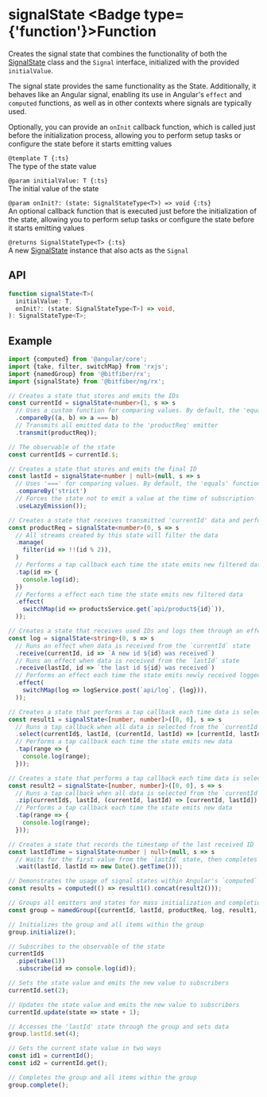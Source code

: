 
# signalState <Badge type={'function'}>Function</Badge>

Creates the signal state that combines the functionality of both
the [SignalState](/store/reference/signalState) class and the `Signal` interface, initialized
with the provided `initialValue`.

The signal state provides the same functionality as the <RxLink href="store/reference/state">State</RxLink>.
Additionally, it behaves like an Angular signal, enabling its use in Angular's `effect` and
`computed` functions, as well as in other contexts where signals are typically used.

Optionally, you can provide an `onInit` callback function, which is called just before
the initialization process, allowing you to perform setup tasks or configure the state before
it starts emitting values

`@template T {:ts}`  
The type of the state value

`@param initialValue: T {:ts}`  
The initial value of the state

`@param onInit?: (state: SignalStateType<T>) => void {:ts}`  
An optional callback function that is executed just before the initialization of the state,
allowing you to perform setup tasks or configure the state before it starts emitting values

`@returns SignalStateType<T> {:ts}`  
A new [SignalState](/store/reference/signalState) instance that also acts as the `Signal`

## API

```ts copy
function signalState<T>(
  initialValue: T,
  onInit?: (state: SignalStateType<T>) => void,
): SignalStateType<T>;
```

## Example

```ts copy
import {computed} from '@angular/core';
import {take, filter, switchMap} from 'rxjs';
import {namedGroup} from '@bitfiber/rx';
import {signalState} from '@bitfiber/ng/rx';

// Creates a state that stores and emits the IDs
const currentId = signalState<number>(1, s => s
  // Uses a custom function for comparing values. By default, the 'equals' function is used
  .compareBy((a, b) => a === b)
  // Transmits all emitted data to the 'productReq' emitter
  .transmit(productReq));

// The observable of the state
const currentId$ = currentId.$;

// Creates a state that stores and emits the final ID
const lastId = signalState<number | null>(null, s => s
  // Uses '===' for comparing values. By default, the 'equals' function is used
  .compareBy('strict')
  // Forces the state not to emit a value at the time of subscription
  .useLazyEmission());

// Creates a state that receives transmitted 'currentId' data and performs an effect that calls an API
const productReq = signalState<number>(0, s => s
  // All streams created by this state will filter the data
  .manage(
    filter(id => !!(id % 2)),
  )
  // Performs a tap callback each time the state emits new filtered data
  .tap(id => {
    console.log(id);
  })
  // Performs a effect each time the state emits new filtered data
  .effect(
    switchMap(id => productsService.get(`api/product${id}`)),
  ));

// Creates a state that receives used IDs and logs them through an effect
const log = signalState<string>(0, s => s
  // Runs an effect when data is received from the `currentId` state
  .receive(currentId, id => `A new id ${id} was received`)
  // Runs an effect when data is received from the `lastId` state
  .receive(lastId, id => `the last id ${id} was received`)
  // Performs an effect each time the state emits newly received logged data
  .effect(
    switchMap(log => logService.post(`api/log`, {log})),
  ));

// Creates a state that performs a tap callback each time data is selected
const result1 = signalState<[number, number]>([0, 0], s => s
  // Runs a tap callback when all data is selected from the `currentId` and `lastId` states
  .select(currentId$, lastId, (currentId, lastId) => [currentId, lastId])
  // Performs a tap callback each time the state emits new data
  .tap(range => {
    console.log(range);
  }));

// Creates a state that performs a tap callback each time data is selected
const result2 = signalState<[number, number]>([0, 0], s => s
  // Runs a tap callback when all data is selected from the `currentId` and `lastId` states
  .zip(currentId$, lastId, (currentId, lastId) => [currentId, lastId])
  // Performs a tap callback each time the state emits new data
  .tap(range => {
    console.log(range);
  }));

// Creates a state that records the timestamp of the last received ID
const lastIdTime = signalState<number | null>(null, s => s
  // Waits for the first value from the `lastId` state, then completes the stream
  .wait(lastId, lastId => new Date().getTime()));

// Demonstrates the usage of signal states within Angular's `computed` function
const results = computed(() => result1().concat(result2()));

// Groups all emitters and states for mass initialization and completion
const group = namedGroup({currentId, lastId, productReq, log, result1, result2});

// Initializes the group and all items within the group
group.initialize();

// Subscribes to the observable of the state
currentId$
  .pipe(take(1))
  .subscribe(id => console.log(id));

// Sets the state value and emits the new value to subscribers
currentId.set(2);

// Updates the state value and emits the new value to subscribers
currentId.update(state => state + 1);

// Accesses the 'lastId' state through the group and sets data
group.lastId.set(4);

// Gets the current state value in two ways
const id1 = currentId();
const id2 = currentId.get();

// Completes the group and all items within the group
group.complete();
```

